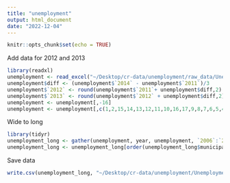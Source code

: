 ```yaml
---
title: "unemployment"
output: html_document
date: "2022-12-04"
---
```


```r
knitr::opts_chunk$set(echo = TRUE)
```
Add data for 2012 and 2013
```r
library(readxl)
unemployment <- read_excel("~/Desktop/cr-data/unemployment/raw_data/Unemployment.xlsx")
unemployment$diff <- (unemployment$`2014` - unemployment$`2011`)/3
unemployment$`2012` <- round(unemployment$`2011`+ unemployment$diff,2)
unemployment$`2013` <- round(unemployment$`2012` + unemployment$diff,2)
unemployment <- unemployment[,-16]
unemployment <- unemployment[,c(1,2,15,14,13,12,11,10,16,17,9,8,7,6,5,4,3)]
```
Wide to long
```r
library(tidyr)
unemployment_long <- gather(unemployment, year, unemployment, `2006`:`2020`, factor_key = T )
unemployment_long <- unemployment_long[order(unemployment_long$municipality_id, unemployment_long$year), ]
```
Save data
```r
write.csv(unemployment_long, "~/Desktop/cr-data/unemployment/Unemployment_long.csv", row.names=FALSE)

```

